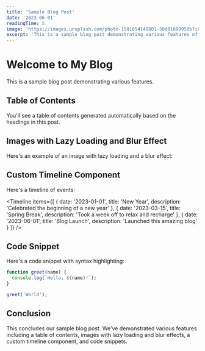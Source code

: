 ```yaml
---
title: 'Sample Blog Post'
date: '2023-06-01'
readingTime: 5
image: 'https://images.unsplash.com/photo-1501854140801-50d01698950b?ixlib=rb-4.0.3&ixid=M3wxMjA3fDB8MHxwaG90by1wYWdlfHx8fGVufDB8fHx8fA%3D%3D&auto=format&fit=crop&w=2560&q=80'
excerpt: 'This is a sample blog post demonstrating various features of our MDX-powered blog.'
---
```



# Welcome to My Blog

This is a sample blog post demonstrating various features.

## Table of Contents

You'll see a table of contents generated automatically based on the headings in this post.

## Images with Lazy Loading and Blur Effect

Here's an example of an image with lazy loading and a blur effect:

<BlurImage src="https://images.unsplash.com/photo-1501854140801-50d01698950b?ixlib=rb-4.0.3&ixid=M3wxMjA3fDB8MHxwaG90by1wYWdlfHx8fGVufDB8fHx8fA%3D%3D&auto=format&fit=crop&w=2560&q=80" alt="Sample Image" />

## Custom Timeline Component

Here's a timeline of events:

<Timeline
  items={[
    {
      date: '2023-01-01',
      title: 'New Year',
      description: 'Celebrated the beginning of a new year'
    },
    {
      date: '2023-03-15',
      title: 'Spring Break',
      description: 'Took a week off to relax and recharge'
    },
    {
      date: '2023-06-01',
      title: 'Blog Launch',
      description: 'Launched this amazing blog'
    }
  ]}
/>

## Code Snippet

Here's a code snippet with syntax highlighting:

```javascript
function greet(name) {
  console.log(`Hello, ${name}!`);
}

greet('World');
```

## Conclusion

This concludes our sample blog post. We've demonstrated various features including a table of contents, images with lazy loading and blur effects, a custom timeline component, and code snippets.